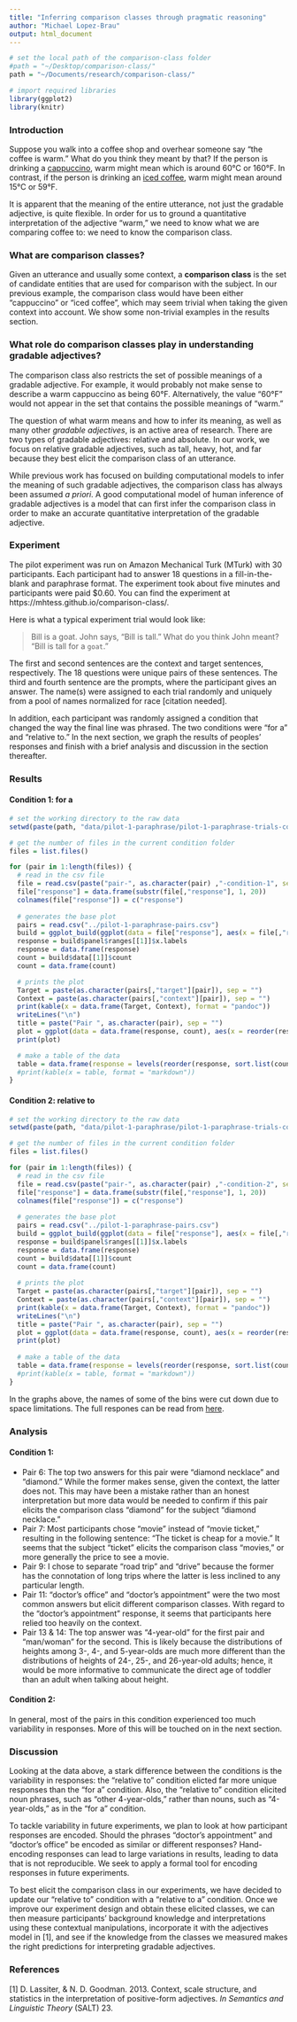 ```yaml
---
title: "Inferring comparison classes through pragmatic reasoning"
author: "Michael Lopez-Brau"
output: html_document
---
```


```r
# set the local path of the comparison-class folder
#path = "~/Desktop/comparison-class/"
path = "~/Documents/research/comparison-class/"

# import required libraries
library(ggplot2)
library(knitr)
```

<!-- # Introduction

Ontological knowledge refers to one's conception of the basic categories of existence: of what sorts of things there are. These basic categories, or classes, allow us to establish relations between objects, events, or people. In Frank C. Keil's book, Semantic and Conceptual Development, he lays out a framework for a possible theory of the structure of ontological knowledge, simply called Sommers' theory. Specifically, the theory entails two hierarchical trees, where one describes the relationship between predicates and the terms they can be used with while the other describes the ontological classes that encapsulate similar predicates. With this structure in mind, the more general classes and predicates rest towards the top (e.g. living things, events) and specific classes much lower (e.g. dogs, motorcycles). Even though his theory is centered around the relationship between predicates and terms, we can easily draw parallels to features and kinds.

Without getting into excessive detail, Sommer's theory claims that there are four psychological phenomena that are surface manifestations of underlying ontological knowledge. For this reason, Keil makes a point to ensure that the model satisfies these phenomena. The descriptions of how the phenomena are satisfied have been modified to reflect the change from predicates and terms to features and kinds.

* Anomalous sentences - sensible and nonsensible features are dealt with by tree structure. If a feature-kind is sensible, then the feature will dominate that kind in the tree. Conversely, if the feature-kind is nonsensible, the feature will not dominate the kind. "Dominate," in this sense,
means to be above it in the tree.
* Natural classes - for a class to be natural, it must exhaustively dominate all and only the kinds in that class. Conversely, non-natural classes are those classes that include kinds on different branches but fail to include all kinds that are common to those branches. The notion of naturalness used here defines ontological classes that can be collapsed into larger classes that also form coherent ontological structures.
* Similarity - classes of kinds that are closely dominated by a common feature are more similar to each other than classes that are distantly dominated. The relation is also transitive: the theory can make similarity predictions between pairs a-b and a-c but is unable to predict relative similarities between pairs a-b and c-d.
* Copredication - a natural copredication is when two predicates (features, in our case) are connected through the classical two-place logical connectives, "and," "or," and "if...then," and are sensible. The notion of natural here is synonymous with sensible. Nodes that are on a "common line," or share a branch, are copredicable. Here is an example of a natural copredication: X is tall and X is red. For clarity, here is an example of a non-natural copredication: Either X is fat or X is false.

Generic sentences, also known as generics, are generalizations about the prevalence of features. Here is an example of a generic: Dogs have fur. Clearly, there is some ambiguity here--how many dogs have fur? Though the threshold of prevalence is unknown, it is approximated by the listener through inference. Another interesting question can be derived from this generic: what could I have been comparing dogs to that I had to specify that they had fur (e.g. other animals)? In other words, what is the contrast class of "dogs," given this feature? A contrast class can be seen as a set of possible candidates for comparison with the kind. For this project, the latter question is of interest to us. We would like to use WebPPL and several elements of Sommers' theory to build a computational model that can infer the contrast class, conditioned on a feature, of a kind.

It is helpful to think of this problem in terms of inference due to the nature of natural language. Because natural language can be noisy, there can be uncertainty about the information a listener receives. Consequently, deterministic approaches to the problem will not suffice. On the other hand, a Bayesian model best capitalizes on the fact that, as humans, we have prior beliefs about the world thataid us in our everyday inference tasks. Specifically, our knowledge about the propensity of certain classes over others can help us factor in a prior that is used in our day-to-day conversations. -->

### Introduction

Suppose you walk into a coffee shop and overhear someone say “the coffee is warm.” What do you think they meant by that? If the person is drinking a <a href="https://en.wikipedia.org/wiki/Cappuccino">cappuccino</a>, warm might mean which is around 60&deg;C or 160&deg;F. In contrast, if the person is drinking an <a href="https://en.wikipedia.org/wiki/Iced_coffee">iced coffee</a>, warm might mean around 15&deg;C or 59&deg;F.

It is apparent that the meaning of the entire utterance, not just the gradable adjective, is quite flexible. In order for us to ground a quantitative interpretation of the adjective “warm,” we need to know what we are comparing coffee to: we need to know the comparison class.

### What are comparison classes?

Given an utterance and usually some context, a **comparison class** is the set of candidate entities that are used for comparison with the subject. In our previous example, the comparison class would have been either "cappuccino" or "iced coffee", which may seem trivial when taking the given context into account. We show some non-trivial examples in the results section.

### What role do comparison classes play in understanding gradable adjectives?

The comparison class also restricts the set of possible meanings of a gradable adjective. For example, it would probably not make sense to describe a warm cappuccino as being 60&deg;F. Alternatively, the value "60&deg;F" would not appear in the set that contains the possible meanings of "warm."

The question of what warm means and how to infer its meaning, as well as many other _gradable adjectives_, is an active area of research. There are two types of gradable adjectives: relative and absolute. In our work, we focus on relative gradable adjectives, such as tall, heavy, hot, and far because they best elicit the comparison class of an utterance.

While previous work has focused on building computational models to infer the meaning of such gradable adjectives, the comparison class has always been assumed _a priori_. A good computational model of human inference of gradable adjectives is a model that can first infer the comparison class in order to make an accurate quantitative interpretation of the gradable adjective. 

### Experiment

The pilot experiment was run on Amazon Mechanical Turk (MTurk) with 30 participants. Each participant had to answer 18 questions in a fill-in-the-blank and paraphrase format. The experiment took about five minutes and participants were paid $0.60. You can find the experiment at https://mhtess.github.io/comparison-class/.

Here is what a typical experiment trial would look like: 

> Bill is a goat. John says, "Bill is tall." What do you think John meant? "Bill is tall for a `goat`."

The first and second sentences are the context and target sentences, respectively. The 18 questions were unique pairs of these sentences. The third and fourth sentence are the prompts, where the participant gives an answer. The name(s) were assigned to each trial randomly and uniquely from a pool of names normalized for race [citation needed].

In addition, each participant was randomly assigned a condition that changed the way the final line was phrased. The two conditions were "for a" and "relative to." In the next section, we graph the results of peoples' responses and finish with a brief analysis and discussion in the section thereafter.

### Results

#### Condition 1: for a

```r
# set the working directory to the raw data
setwd(paste(path, "data/pilot-1-paraphrase/pilot-1-paraphrase-trials-condition-1/", sep = ""))

# get the number of files in the current condition folder
files = list.files()

for (pair in 1:length(files)) {
  # read in the csv file
  file = read.csv(paste("pair-", as.character(pair) ,"-condition-1", sep = ""))
  file["response"] = data.frame(substr(file[,"response"], 1, 20))
  colnames(file["response"]) = c("response")
  
  # generates the base plot
  pairs = read.csv("../pilot-1-paraphrase-pairs.csv")
  build = ggplot_build(ggplot(data = file["response"], aes(x = file[,"response"])) + geom_bar())
  response = build$panel$ranges[[1]]$x.labels
  response = data.frame(response)
  count = build$data[[1]]$count
  count = data.frame(count)

  # prints the plot
  Target = paste(as.character(pairs[,"target"][pair]), sep = "")
  Context = paste(as.character(pairs[,"context"][pair]), sep = "")
  print(kable(x = data.frame(Target, Context), format = "pandoc"))
  writeLines("\n")
  title = paste("Pair ", as.character(pair), sep = "")
  plot = ggplot(data = data.frame(response, count), aes(x = reorder(response, count), y = count)) + ylab("count") + xlab("response") + ggtitle(title) + geom_bar(stat = "identity") + coord_flip()
  print(plot)

  # make a table of the data
  table = data.frame(response = levels(reorder(response, sort.list(count[,"count"], decreasing = TRUE))), count = count[sort.list(count[,"count"], decreasing = TRUE),])
  #print(kable(x = table, format = "markdown"))
}
```

#### Condition 2: relative to

```r
# set the working directory to the raw data
setwd(paste(path, "data/pilot-1-paraphrase/pilot-1-paraphrase-trials-condition-2", sep = ""))

# get the number of files in the current condition folder
files = list.files()

for (pair in 1:length(files)) {
  # read in the csv file
  file = read.csv(paste("pair-", as.character(pair) ,"-condition-2", sep = ""))
  file["response"] = data.frame(substr(file[,"response"], 1, 20))
  colnames(file["response"]) = c("response")
  
  # generates the base plot
  pairs = read.csv("../pilot-1-paraphrase-pairs.csv")
  build = ggplot_build(ggplot(data = file["response"], aes(x = file[,"response"])) + geom_bar())
  response = build$panel$ranges[[1]]$x.labels
  response = data.frame(response)
  count = build$data[[1]]$count
  count = data.frame(count)
  
  # prints the plot
  Target = paste(as.character(pairs[,"target"][pair]), sep = "")
  Context = paste(as.character(pairs[,"context"][pair]), sep = "")
  print(kable(x = data.frame(Target, Context), format = "pandoc"))
  writeLines("\n")
  title = paste("Pair ", as.character(pair), sep = "")
  plot = ggplot(data = data.frame(response, count), aes(x = reorder(response, count), y = count)) + ylab("count") + xlab("response") + ggtitle(title) + geom_bar(stat = "identity") + coord_flip()
  print(plot)
  
  # make a table of the data
  table = data.frame(response = levels(reorder(response, sort.list(count[,"count"], decreasing = TRUE))), count = count[sort.list(count[,"count"], decreasing = TRUE),])
  #print(kable(x = table, format = "markdown"))
}
```

In the graphs above, the names of some of the bins were cut down due to space limitations. The full respones can be read from <a href="https://github.com/mhtess/comparison-class/blob/master/data/pilot-1-paraphrase/pilot-1-paraphrase-pairs.csv">here</a>.

### Analysis

#### Condition 1:

* Pair 6: The top two answers for this pair were "diamond necklace" and "diamond." While the former makes sense, given the context, the latter does not. This may have been a mistake rather than an honest interpretation but more data would be needed to confirm if this pair elicits the comparison class "diamond" for the subject "diamond necklace."
* Pair 7: Most participants chose "movie" instead of "movie ticket," resulting in the following sentence: "The ticket is cheap for a movie." It seems that the subject "ticket" elicits the comparison class "movies," or more generally the price to see a movie.
* Pair 9: I chose to separate "road trip" and "drive" because the former has the connotation of long trips where the latter is less inclined to any particular length.
* Pair 11: "doctor's office" and "doctor's appointment" were the two most common answers but elicit different comparison classes. With regard to the "doctor's appointment" response, it seems that participants here relied too heavily on the context.
* Pair 13 & 14: The top answer was "4-year-old" for the first pair and "man/woman" for the second. This is likely because the distributions of heights among 3-, 4-, and 5-year-olds are much more different than the distributions of heights of 24-, 25-, and 26-year-old adults; hence, it would be more informative to communicate the direct age of toddler than an adult when talking about height.

#### Condition 2:

In general, most of the pairs in this condition experienced too much variability in responses. More of this will be touched on in the next section.

### Discussion

Looking at the data above, a stark difference between the conditions is the variability in responses: the “relative to” condition elicted far more unique responses than the "for a" condition. Also, the “relative to” condition elicited noun phrases, such as "other 4-year-olds," rather than nouns, such as “4-year-olds,” as in the "for a" condition.

To tackle variability in future experiments, we plan to look at how participant responses are encoded. Should the phrases "doctor's appointment" and "doctor's office" be encoded as similar or different responses? Hand-encoding responses can lead to large variations in results, leading to data that is not reproducible. We seek to apply a formal tool for encoding responses in future experiments.

To best elicit the comparison class in our experiments, we have decided to update our "relative to" condition with a "relative to a" condition. Once we improve our experiment design and obtain these elicited classes, we can then measure participants' background knowledge and interpretations using these contextual manipulations, incorporate it with the adjectives model in [1], and see if the knowledge from the classes we measured makes the right predictions for interpreting gradable adjectives.

### References
[1] D. Lassiter, & N. D. Goodman. 2013. Context, scale structure, and statistics in the interpretation of positive-form adjectives. _In Semantics and Linguistic Theory_ (SALT) 23.
